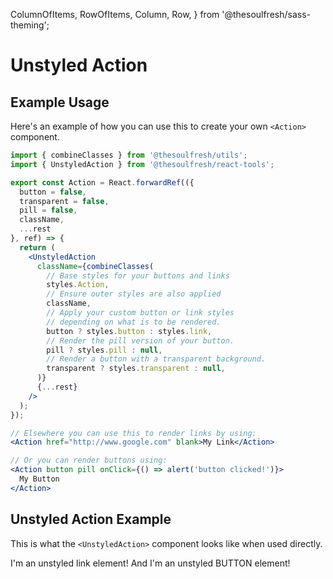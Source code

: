 
  ColumnOfItems,
  RowOfItems,
  Column,
  Row,
} from '@thesoulfresh/sass-theming';



<Meta title="Components/Actions" />

# Unstyled Action

<Description of={UnstyledAction} />

## Example Usage

Here's an example of how you can use this to create your
own `<Action>` component.

```jsx
import { combineClasses } from '@thesoulfresh/utils';
import { UnstyledAction } from '@thesoulfresh/react-tools';

export const Action = React.forwardRef(({
  button = false,
  transparent = false,
  pill = false,
  className,
  ...rest
}, ref) => {
  return (
    <UnstyledAction
      className={combineClasses(
        // Base styles for your buttons and links
        styles.Action,
        // Ensure outer styles are also applied
        className,
        // Apply your custom button or link styles
        // depending on what is to be rendered.
        button ? styles.button : styles.link,
        // Render the pill version of your button.
        pill ? styles.pill : null,
        // Render a button with a transparent background.
        transparent ? styles.transparent : null,
      )}
      {...rest}
    />
  );
});

// Elsewhere you can use this to render links by using:
<Action href="http://www.google.com" blank>My Link</Action>

// Or you can render buttons using:
<Action button pill onClick={() => alert('button clicked!')}>
  My Button
</Action>
```

## Unstyled Action Example

This is what the `<UnstyledAction>` component looks like
when used directly.

<Canvas>
  <Story name="Unstyled Actions">
    <UnstyledAction
      href="https://www.google.com"
      style={moreSpace}
    >
      I'm an unstyled link element!
    </UnstyledAction>
    <UnstyledAction
      button
      style={moreSpace}
    >
      And I'm an unstyled BUTTON element!
    </UnstyledAction>
  </Story>
</Canvas>

<ArgsTable of={UnstyledAction} />

